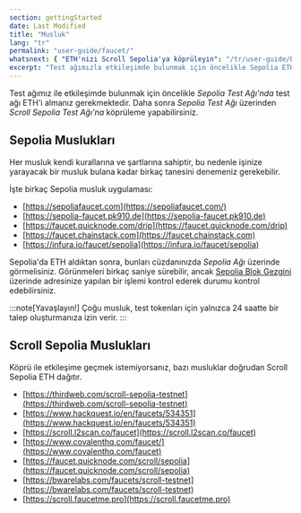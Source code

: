 ```yaml
---
section: gettingStarted
date: Last Modified
title: "Musluk"
lang: "tr"
permalink: "user-guide/faucet/"
whatsnext: { "ETH'nizi Scroll Sepolia'ya köprüleyin": "/tr/user-guide/bridge" }
excerpt: "Test ağımızla etkileşimde bulunmak için öncelikle Sepolia ETH elde etmeniz gerekiyor. Başlamak için birkaç Sepolia musluk uygulaması bulunmaktadır."
---
```


Test ağımız ile etkileşimde bulunmak için öncelikle _Sepolia Test Ağı'nda_ test ağı ETH'i almanız gerekmektedir. Daha sonra _Sepolia Test Ağı_ üzerinden _Scroll Sepolia Test Ağı'na_ köprüleme yapabilirsiniz.

## Sepolia Muslukları

Her musluk kendi kurallarına ve şartlarına sahiptir, bu nedenle işinize yarayacak bir musluk bulana kadar birkaç tanesini denemeniz gerekebilir.

İşte birkaç Sepolia musluk uygulaması:

- [https://sepoliafaucet.com](https://sepoliafaucet.com/)
- [https://sepolia-faucet.pk910.de](https://sepolia-faucet.pk910.de)
- [https://faucet.quicknode.com/drip](https://faucet.quicknode.com/drip)
- [https://faucet.chainstack.com](https://faucet.chainstack.com)
- [https://infura.io/faucet/sepolia](https://infura.io/faucet/sepolia)

Sepolia'da ETH aldıktan sonra, bunları cüzdanınızda _Sepolia Ağı_ üzerinde görmelisiniz. Görünmeleri birkaç saniye sürebilir, ancak [Sepolia Blok Gezgini](https://sepolia.etherscan.io/) üzerinde adresinize yapılan bir işlemi kontrol ederek durumu kontrol edebilirsiniz.

:::note[Yavaşlayın!]
Çoğu musluk, test tokenları için yalnızca 24 saatte bir talep oluşturmanıza izin verir.
:::

## Scroll Sepolia Muslukları

Köprü ile etkileşime geçmek istemiyorsanız, bazı musluklar doğrudan Scroll Sepolia ETH dağıtır.

- [https://thirdweb.com/scroll-sepolia-testnet](https://thirdweb.com/scroll-sepolia-testnet)
- [https://www.hackquest.io/en/faucets/534351](https://www.hackquest.io/en/faucets/534351)
- [https://scroll.l2scan.co/faucet](https://scroll.l2scan.co/faucet)
- [https://www.covalenthq.com/faucet/](https://www.covalenthq.com/faucet)
- [https://faucet.quicknode.com/scroll/sepolia](https://faucet.quicknode.com/scroll/sepolia)
- [https://bwarelabs.com/faucets/scroll-testnet](https://bwarelabs.com/faucets/scroll-testnet)
- [https://scroll.faucetme.pro](https://scroll.faucetme.pro)
